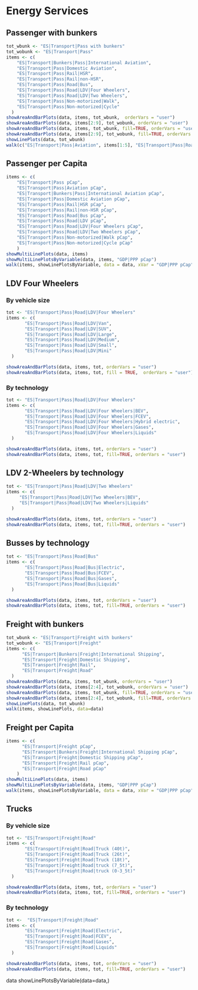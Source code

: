 # Energy Services
## Passenger with bunkers
```r
tot_wbunk <- "ES|Transport|Pass with bunkers"
tot_wobunk <- "ES|Transport|Pass"
items <- c(
    "ES|Transport|Bunkers|Pass|International Aviation",
    "ES|Transport|Pass|Domestic Aviation",
    "ES|Transport|Pass|Rail|HSR",
    "ES|Transport|Pass|Rail|non-HSR",
    "ES|Transport|Pass|Road|Bus",
    "ES|Transport|Pass|Road|LDV|Four Wheelers",
    "ES|Transport|Pass|Road|LDV|Two Wheelers",
    "ES|Transport|Pass|Non-motorized|Walk",
    "ES|Transport|Pass|Non-motorized|Cycle"
  )
showAreaAndBarPlots(data, items, tot_wbunk,  orderVars = "user")
showAreaAndBarPlots(data, items[2:9], tot_wobunk, orderVars = "user")
showAreaAndBarPlots(data, items, tot_wbunk, fill=TRUE, orderVars = "user")
showAreaAndBarPlots(data, items[2:9], tot_wobunk, fill=TRUE, orderVars = "user")
showLinePlots(data, tot_wbunk)
walk(c("ES|Transport|Pass|Aviation", items[1:5], "ES|Transport|Pass|Road|LDV", items[6:9]), showLinePlots, data = data)
```

## Passenger per Capita
```r

items <- c(
    "ES|Transport|Pass pCap",
    "ES|Transport|Pass|Aviation pCap",
    "ES|Transport|Bunkers|Pass|International Aviation pCap",
    "ES|Transport|Pass|Domestic Aviation pCap",
    "ES|Transport|Pass|Rail|HSR pCap",
    "ES|Transport|Pass|Rail|non-HSR pCap",
    "ES|Transport|Pass|Road|Bus pCap",
    "ES|Transport|Pass|Road|LDV pCap",
    "ES|Transport|Pass|Road|LDV|Four Wheelers pCap",
    "ES|Transport|Pass|Road|LDV|Two Wheelers pCap",
    "ES|Transport|Pass|Non-motorized|Walk pCap",
    "ES|Transport|Pass|Non-motorized|Cycle pCap"
    )
showMultiLinePlots(data, items)    
showMultiLinePlotsByVariable(data, items, "GDP|PPP pCap")
walk(items, showLinePlotsByVariable, data = data, xVar = "GDP|PPP pCap")

```

## LDV Four Wheelers 

### By vehicle size
```r
tot <- "ES|Transport|Pass|Road|LDV|Four Wheelers"
items <- c(
       "ES|Transport|Pass|Road|LDV|Van",
       "ES|Transport|Pass|Road|LDV|SUV",
       "ES|Transport|Pass|Road|LDV|Large",
       "ES|Transport|Pass|Road|LDV|Medium",
       "ES|Transport|Pass|Road|LDV|Small",
       "ES|Transport|Pass|Road|LDV|Mini"
  )

showAreaAndBarPlots(data, items, tot, orderVars = "user")
showAreaAndBarPlots(data, items, tot, fill = TRUE,  orderVars = "user")
```

### By technology
```r
tot <- "ES|Transport|Pass|Road|LDV|Four Wheelers"
items <- c(
       "ES|Transport|Pass|Road|LDV|Four Wheelers|BEV",
       "ES|Transport|Pass|Road|LDV|Four Wheelers|FCEV",
       "ES|Transport|Pass|Road|LDV|Four Wheelers|Hybrid electric",
       "ES|Transport|Pass|Road|LDV|Four Wheelers|Gases",
       "ES|Transport|Pass|Road|LDV|Four Wheelers|Liquids"
  )

showAreaAndBarPlots(data, items, tot, orderVars = "user")
showAreaAndBarPlots(data, items, tot, fill=TRUE, orderVars = "user")
```

## LDV 2-Wheelers by technology
```r
tot <- "ES|Transport|Pass|Road|LDV|Two Wheelers"
items <- c(
     "ES|Transport|Pass|Road|LDV|Two Wheelers|BEV",
     "ES|Transport|Pass|Road|LDV|Two Wheelers|Liquids" 
  )

showAreaAndBarPlots(data, items, tot, orderVars = "user")
showAreaAndBarPlots(data, items, tot, fill=TRUE, orderVars = "user")
```

## Busses by technology
```r
tot <- "ES|Transport|Pass|Road|Bus"
items <- c(
       "ES|Transport|Pass|Road|Bus|Electric",
       "ES|Transport|Pass|Road|Bus|FCEV",
       "ES|Transport|Pass|Road|Bus|Gases",
       "ES|Transport|Pass|Road|Bus|Liquids" 
  )

showAreaAndBarPlots(data, items, tot, orderVars = "user")
showAreaAndBarPlots(data, items, tot, fill=TRUE, orderVars = "user")
```

## Freight with bunkers
```r
tot_wbunk <- "ES|Transport|Freight with bunkers"
tot_wobunk <- "ES|Transport|Freight"
items <- c(
      "ES|Transport|Bunkers|Freight|International Shipping",
      "ES|Transport|Freight|Domestic Shipping",
      "ES|Transport|Freight|Rail",
      "ES|Transport|Freight|Road"
  )
showAreaAndBarPlots(data, items, tot_wbunk, orderVars = "user")
showAreaAndBarPlots(data, items[2:4], tot_wobunk, orderVars = "user")
showAreaAndBarPlots(data, items, tot_wbunk, fill=TRUE, orderVars = "user")
showAreaAndBarPlots(data, items[2:4], tot_wobunk, fill=TRUE, orderVars = "user")
showLinePlots(data, tot_wbunk)
walk(items, showLinePlots, data=data)
```



## Freight per Capita
```r

items <- c(
      "ES|Transport|Freight pCap",
      "ES|Transport|Bunkers|Freight|International Shipping pCap",
      "ES|Transport|Freight|Domestic Shipping pCap",
      "ES|Transport|Freight|Rail pCap",
      "ES|Transport|Freight|Road pCap"
    )
showMultiLinePlots(data, items)    
showMultiLinePlotsByVariable(data, items, "GDP|PPP pCap")
walk(items, showLinePlotsByVariable, data = data, xVar = "GDP|PPP pCap")

```

## Trucks

### By vehicle size
```r
tot <- "ES|Transport|Freight|Road"
items <- c(
       "ES|Transport|Freight|Road|Truck (40t)",
       "ES|Transport|Freight|Road|Truck (26t)",
       "ES|Transport|Freight|Road|Truck (18t)",
       "ES|Transport|Freight|Road|truck (7_5t)",
       "ES|Transport|Freight|Road|truck (0-3_5t)"
  )

showAreaAndBarPlots(data, items, tot, orderVars = "user")
showAreaAndBarPlots(data, items, tot, fill=TRUE, orderVars = "user")
```

### By technology
```r
tot <-  "ES|Transport|Freight|Road"
items <- c(
       "ES|Transport|Freight|Road|Electric",
       "ES|Transport|Freight|Road|FCEV",
       "ES|Transport|Freight|Road|Gases",
       "ES|Transport|Freight|Road|Liquids"
  )

showAreaAndBarPlots(data, items, tot, orderVars = "user")
showAreaAndBarPlots(data, items, tot, fill=TRUE, orderVars = "user")
```

data
showLinePlotsByVariable(data=data,)
